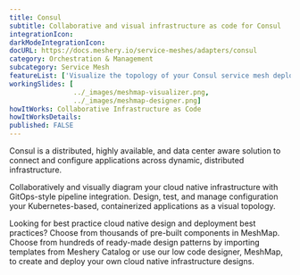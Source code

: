 ```yaml
---
title: Consul
subtitle: Collaborative and visual infrastructure as code for Consul
integrationIcon: 
darkModeIntegrationIcon: 
docURL: https://docs.meshery.io/service-meshes/adapters/consul
category: Orchestration & Management
subcategory: Service Mesh
featureList: ['Visualize the topology of your Consul service mesh deployment',Analyze Consul Connect's configuration,'Explore Consul's Service Splitter']
workingSlides: [
				../_images/meshmap-visualizer.png,
				../_images/meshmap-designer.png]
howItWorks: Collaborative Infrastructure as Code
howItWorksDetails: 
published: FALSE
---
```

Consul is a distributed, highly available, and data center aware solution to connect and configure applications across dynamic, distributed infrastructure.
<p>
    Collaboratively and visually diagram your cloud native infrastructure with GitOps-style pipeline integration. Design, test, and manage configuration your Kubernetes-based, containerized applications as a visual topology.
</p>
<p>
    Looking for best practice cloud native design and deployment best practices? Choose from thousands of pre-built components in MeshMap. Choose from hundreds of ready-made design patterns by importing templates from Meshery Catalog or use our low code designer, MeshMap, to create and deploy your own cloud native infrastructure designs.
</p>